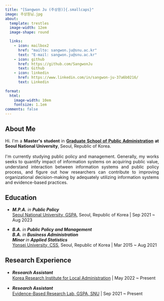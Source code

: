 ```yaml
---
title: "[Sangwon Ju (주상원)]{.smallcaps}"
image: 주상원님.jpg
about:
  template: trestles
  image-width: 12em
  image-shape: round

  links:
    - icon: mailbox2
      href: "mailto: sangwon.ju@snu.ac.kr"
      text: "E-mail: sangwon.ju@snu.ac.kr"
    - icon: github
      href: https://github.com/SangwonJu
      text: Github
    - icon: linkedin
      href: https://www.linkedin.com/in/sangwon-ju-37a6b0216/
      text: Linkedin
    
format:
  html:
    image-width: 10em
    fontsize: 1.1em
comments: false
---
```


::: column-page-left
## About Me

```{=html}
<p align="justify">
Hi. I'm a <b> Master's student </b> in  <b> <A href = "http://gspa.snu.ac.kr/en" target = "blank" > Graduate School of Public Administration</A> at Seoul National University</b>, Seoul, Republic of Korea. <br>
<br>
I'm currently studying public policy and management. Generally, my works seeks to  quantify impact of information systems on acquiring public value, understand interaction between information systems and public policy process, and figure out how researchers can contribute to improving organizational decision-making by adequately utilizing information systems and evidence-based practices.   
</p>
```
## Education

-   ***M.P.A.** in **Public Policy\
    ***[Seoul National University, GSPA](http://gspa.snu.ac.kr/en), Seoul, Republic of Korea \| Sep 2021 \~ Aug 2023\

-   ***B.A.** in **Public Policy and Management***\
    ***B.A.** in **Business Administration***\
    ***Minor** in **Applied Statistics***\
    [Yonsei University, CSS](https://yupa.yonsei.ac.kr/yupa_en/index.do), Seoul, Republic of Korea \| Mar 2015 \~ Aug 2021\

## Research Experience

-   ***Research Assistant*** 　\
    [Korea Research Institute for Local Administration](https://www.krila.re.kr/eng) \| May 2022 \~ Present\

-   ***Research Assistant*** 　\
    [Evidence-Based Research Lab, GSPA, SNU](https://sites.google.com/snu.ac.kr/bjkim20/lab) \| Sep 2021 \~ Present\
:::
